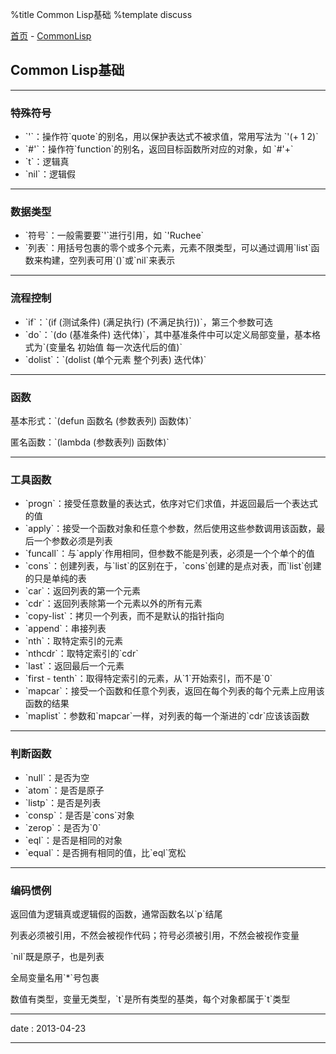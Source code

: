 %title Common Lisp基础
%template discuss

[[../../index|首页]] - [[index|CommonLisp]]
==Common Lisp基础==
----
===特殊符号===

* `'`：操作符`quote`的别名，用以保护表达式不被求值，常用写法为 `'(+ 1 2)`
* `#'`：操作符`function`的别名，返回目标函数所对应的对象，如 `#'+`
* `t`：逻辑真
* `nil`：逻辑假
----
===数据类型===

* `符号`：一般需要要`'`进行引用，如 `'Ruchee`
* `列表`：用括号包裹的零个或多个元素，元素不限类型，可以通过调用`list`函数来构建，空列表可用`()`或`nil`来表示
----
===流程控制===

* `if`：`(if (测试条件) (满足执行) (不满足执行))`，第三个参数可选
* `do`：`(do (基准条件) 迭代体)`，其中基准条件中可以定义局部变量，基本格式为`(变量名 初始值 每一次迭代后的值)`
* `dolist`：`(dolist (单个元素 整个列表) 迭代体)`
----
===函数===

基本形式：`(defun 函数名 (参数表列) 函数体)`

匿名函数：`(lambda (参数表列) 函数体)`
----
===工具函数===

* `progn`：接受任意数量的表达式，依序对它们求值，并返回最后一个表达式的值
* `apply`：接受一个函数对象和任意个参数，然后使用这些参数调用该函数，最后一个参数必须是列表
* `funcall`：与`apply`作用相同，但参数不能是列表，必须是一个个单个的值
* `cons`：创建列表，与`list`的区别在于，`cons`创建的是点对表，而`list`创建的只是单纯的表
* `car`：返回列表的第一个元素
* `cdr`：返回列表除第一个元素以外的所有元素
* `copy-list`：拷贝一个列表，而不是默认的指针指向
* `append`：串接列表
* `nth`：取特定索引的元素
* `nthcdr`：取特定索引的`cdr`
* `last`：返回最后一个元素
* `first - tenth`：取得特定索引的元素，从`1`开始索引，而不是`0`
* `mapcar`：接受一个函数和任意个列表，返回在每个列表的每个元素上应用该函数的结果
* `maplist`：参数和`mapcar`一样，对列表的每一个渐进的`cdr`应该该函数
----
===判断函数===

* `null`：是否为空
* `atom`：是否是原子
* `listp`：是否是列表
* `consp`：是否是`cons`对象
* `zerop`：是否为`0`
* `eql`：是否是相同的对象
* `equal`：是否拥有相同的值，比`eql`宽松
----
===编码惯例===

返回值为逻辑真或逻辑假的函数，通常函数名以`p`结尾

列表必须被引用，不然会被视作代码；符号必须被引用，不然会被视作变量

`nil`既是原子，也是列表

全局变量名用`*`号包裹

数值有类型，变量无类型，`t`是所有类型的基类，每个对象都属于`t`类型
----
<red>date</red> : 2013-04-23
----
